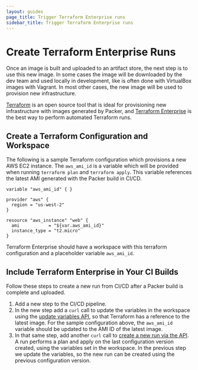 ```yaml
---
layout: guides
page_title: Trigger Terraform Enterprise runs
sidebar_title: Trigger Terraform Enterprise runs
---
```


# Create Terraform Enterprise Runs

Once an image is built and uploaded to an artifact store, the next step is to
use this new image. In some cases the image will be downloaded by the dev team
and used locally in development, like is often done with VirtualBox images with
Vagrant. In most other cases, the new image will be used to provision new
infrastructure.

[Terraform](https://www.terraform.io/) is an open source tool that is ideal for
provisioning new infrastructure with images generated by Packer, and [Terraform
Enterprise](https://www.hashicorp.com/products/terraform/) is the best way to
perform automated Terraform runs.

## Create a Terraform Configuration and Workspace

The following is a sample Terraform configuration which provisions a new AWS
EC2 instance. The `aws_ami_id` is a variable which will be provided when
running `terraform plan` and `terraform apply`. This variable references the
latest AMI generated with the Packer build in CI/CD.

```hcl
variable "aws_ami_id" { }

provider "aws" {
  region = "us-west-2"
}

resource "aws_instance" "web" {
  ami           = "${var.aws_ami_id}"
  instance_type = "t2.micro"
}
```

Terraform Enterprise should have a workspace with this terraform configuration
and a placeholder variable `aws_ami_id`.

## Include Terraform Enterprise in Your CI Builds

Follow these steps to create a new run from CI/CD after a Packer build is
complete and uploaded.

1. Add a new step to the CI/CD pipeline.
2. In the new step add a `curl` call to update the variables in the workspace
   using the [update variables
   API](https://www.terraform.io/docs/enterprise/api/variables.html#update-variables),
   so that Terraform has a reference to the latest image. For the sample
   configuration above, the `aws_ami_id` variable should be updated to the AMI
   ID of the latest image.
3. In that same step, add another `curl` call to [create a new run via the
   API](https://www.terraform.io/docs/enterprise/api/run.html#create-a-run).
   A run performs a plan and apply on the last configuration version created,
   using the variables set in the workspace. In the previous step we update the
   variables, so the new run can be created using the previous configuration
   version.
